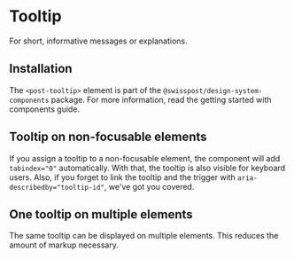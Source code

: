 
<Meta of={TooltipStories} />

# Tooltip

<div className="lead">For short, informative messages or explanations.</div>

<Canvas of={TooltipStories.Default} />
<Controls of={TooltipStories.Default} />

## Installation

The `<post-tooltip>` element is part of the `@swisspost/design-system-components` package. For more information, read the
<LinkTo kind="getting-started-components" story="docs">getting started with components guide</LinkTo>.

## Tooltip on non-focusable elements

If you assign a tooltip to a non-focusable element, the component will add `tabindex="0"` automatically. With that, the tooltip is also visible for keyboard users. Also, if you forget to link the tooltip and the trigger with `aria-describedby="tooltip-id"`, we've got you covered.

<Canvas of={TooltipStories.NonFocusable} />

## One tooltip on multiple elements

The same tooltip can be displayed on multiple elements. This reduces the amount of markup necessary.

<Canvas of={TooltipStories.Multiple} />

